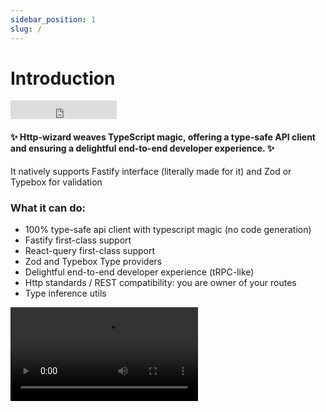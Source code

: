 ```yaml
---
sidebar_position: 1
slug: /
---
```



# Introduction

<iframe
  src="https://ghbtns.com/github-btn.html?user=flodlc&repo=http-wizard&type=star&count=false&size=large"
  frameborder="0"
  scrolling="0"
  width="170"
  height="30"
  title="GitHub"
  style={{ marginBottom: 0 }}
></iframe>

#### ✨ Http-wizard weaves TypeScript magic, offering a type-safe API client and ensuring a delightful end-to-end developer experience. ✨

It natively supports Fastify interface (literally made for it) and Zod or Typebox for validation

### What it can do:

- 100% type-safe api client with typescript magic (no code generation)
- Fastify first-class support
- React-query first-class support
- Zod and Typebox Type providers
- Delightful end-to-end developer experience (tRPC-like)
- Http standards / REST compatibility: you are owner of your routes
- Type inference utils

<Video src="/presentation.mov" />

### Why not GraphQL or tRPC ?

Both are excellent choices!

<b>Http-wizard</b> allows maintaining a standard HTTP API and to keep tools such
as Swagger, etc to document your API. For people who wants a tRPC like DX but still
using fastify or Express with full control over route naming, http-wizard is made
for you ! It combines the best of both worlds, ensuring a smooth, efficient, and
productive development process.

### How it works ?

Currently, http-wizard utilizes Zod or Typebox for validation.
Here is an example with Zod.

First, let's create a route on the server:

```typescript title="Route creation with Fastify and Zod"
// server.ts
import { createRoute } from "@http-wizard/core";
import { z } from "zod";

const User = z.object({
  id: z.string(),
  name: z.string(),
});

export const getUsersRoute = (fastify: FastifyInstance) => {
  return createRoute("/users", {
    method: "GET",
    schema: {
      response: {
        200: z.array(User),
      },
    },
  }).handle((props) => {
    fastify.route({
      ...props,
      handler: (request) => {
        const users = await db.getUsers();
        return users;
      },
    });
  });
};

const router = { ...getUsersRoute() };
export type Router = typeof router;
```

Now, let's use the Router type on the client:

```typescript title="Client instanciation with axios"
// client.ts
import { createClient, ZodTypeProvider } from "@http-wizard/core";
import axios from "axios";

import type { Router } from "./server";

const apiClient = createClient<Router, ZodTypeProvider>(axios.instance());
const users = await apiClient.ref("[GET]/users").query({});
// users array is safe: { id:string, name:string }[]
```

Easy, right?
Here's how to integrate it into your project:
[getting-started](/getting-started)

<iframe
  src="https://ghbtns.com/github-btn.html?user=flodlc&repo=http-wizard&type=star&count=false&size=large"
  frameborder="0"
  scrolling="0"
  width="170"
  height="30"
  title="GitHub"
  style={{ marginBottom: 0 }}
></iframe>
